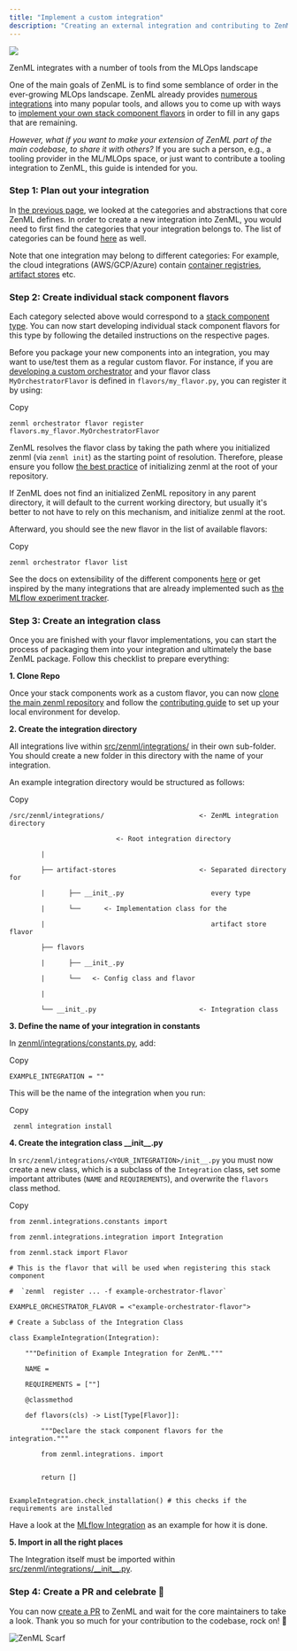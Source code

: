 ```yaml
---
title: "Implement a custom integration"
description: "Creating an external integration and contributing to ZenML"
---
```


![](/images/how-to/stack-deployment/files%2Fv0%2Fb%2Fgitbook-x-prod.appspot.com%2Fo%2Fspaces%252FSXceRPgF1t4PqY7HbePb%252Fuploads%252Fgit-blob-de8e38e7ad2f91dd2c128bdc1b44e7aa75e53f3b%252Fsam-side-by-side-full-text.png)

ZenML integrates with a number of tools from the MLOps landscape

One of the main goals of ZenML is to find some semblance of order in the ever-growing MLOps landscape. ZenML already provides [numerous integrations](https://zenml.io/integrations) into many popular tools, and allows you to come up with ways to [implement your own stack component flavors](/how-to/stack-deployment/implement-a-custom-stack-component) in order to fill in any gaps that are remaining.

_However, what if you want to make your extension of ZenML part of the main codebase, to share it with others?_ If you are such a person, e.g., a tooling provider in the ML/MLOps space, or just want to contribute a tooling integration to ZenML, this guide is intended for you.

### Step 1: Plan out your integration

In [the previous page](/how-to/stack-deployment/implement-a-custom-stack-component), we looked at the categories and abstractions that core ZenML defines. In order to create a new integration into ZenML, you would need to first find the categories that your integration belongs to. The list of categories can be found [here](/stack-components/component-guide) as well.

Note that one integration may belong to different categories: For example, the cloud integrations (AWS/GCP/Azure) contain [container registries](/stack-components/container-registries), [artifact stores](/stack-components/artifact-stores) etc.

### Step 2: Create individual stack component flavors

Each category selected above would correspond to a [stack component type](/stack-components/component-guide). You can now start developing individual stack component flavors for this type by following the detailed instructions on the respective pages.

Before you package your new components into an integration, you may want to use/test them as a regular custom flavor. For instance, if you are [developing a custom orchestrator](/stack-components/orchestrators/custom) and your flavor class `MyOrchestratorFlavor` is defined in `flavors/my_flavor.py`, you can register it by using:

Copy

```
zenml orchestrator flavor register flavors.my_flavor.MyOrchestratorFlavor
```

ZenML resolves the flavor class by taking the path where you initialized zenml (via `zenml init`) as the starting point of resolution. Therefore, please ensure you follow [the best practice](/how-to/setting-up-a-project-repository/best-practices) of initializing zenml at the root of your repository.

If ZenML does not find an initialized ZenML repository in any parent directory, it will default to the current working directory, but usually it's better to not have to rely on this mechanism, and initialize zenml at the root.

Afterward, you should see the new flavor in the list of available flavors:

Copy

```
zenml orchestrator flavor list
```

See the docs on extensibility of the different components [here](/stack-components/component-guide) or get inspired by the many integrations that are already implemented such as [the MLflow experiment tracker](/stack-components/experiment-trackers/mlflow).

### Step 3: Create an integration class

Once you are finished with your flavor implementations, you can start the process of packaging them into your integration and ultimately the base ZenML package. Follow this checklist to prepare everything:

**1\. Clone Repo**

Once your stack components work as a custom flavor, you can now [clone the main zenml repository](https://github.com/zenml-io/zenml) and follow the [contributing guide](https://github.com/zenml-io/zenml/blob/main/CONTRIBUTING.md) to set up your local environment for develop.

**2\. Create the integration directory**

All integrations live within [src/zenml/integrations/](https://github.com/zenml-io/zenml/tree/main/src/zenml/integrations) in their own sub-folder. You should create a new folder in this directory with the name of your integration.

An example integration directory would be structured as follows:

Copy

```
/src/zenml/integrations/                        <- ZenML integration directory

                           <- Root integration directory

        |

        ├── artifact-stores                     <- Separated directory for  

        |      ├── __init_.py                      every type

        |      └──      <- Implementation class for the  

        |                                          artifact store flavor

        ├── flavors 

        |      ├── __init_.py 

        |      └──   <- Config class and flavor

        |

        └── __init_.py                          <- Integration class 
```

**3\. Define the name of your integration in constants**

In [zenml/integrations/constants.py](https://github.com/zenml-io/zenml/blob/main/src/zenml/integrations/constants.py), add:

Copy

```
EXAMPLE_INTEGRATION = ""
```

This will be the name of the integration when you run:

Copy

```
 zenml integration install 
```

**4\. Create the integration class \_\_init\_\_.py**

In `src/zenml/integrations/<YOUR_INTEGRATION>/init__.py` you must now create a new class, which is a subclass of the `Integration` class, set some important attributes (`NAME` and `REQUIREMENTS`), and overwrite the `flavors` class method.

Copy

```
from zenml.integrations.constants import 

from zenml.integrations.integration import Integration

from zenml.stack import Flavor

# This is the flavor that will be used when registering this stack component

#  `zenml  register ... -f example-orchestrator-flavor`

EXAMPLE_ORCHESTRATOR_FLAVOR = <"example-orchestrator-flavor">

# Create a Subclass of the Integration Class

class ExampleIntegration(Integration):

    """Definition of Example Integration for ZenML."""

    NAME = 

    REQUIREMENTS = [""]

    @classmethod

    def flavors(cls) -> List[Type[Flavor]]:

        """Declare the stack component flavors for the  integration."""

        from zenml.integrations. import 
        

        return []
        

ExampleIntegration.check_installation() # this checks if the requirements are installed
```

Have a look at the [MLflow Integration](https://github.com/zenml-io/zenml/blob/main/src/zenml/integrations/mlflow/%5F%5Finit%5F%5F.py) as an example for how it is done.

**5\. Import in all the right places**

The Integration itself must be imported within [src/zenml/integrations/\_\_init\_\_.py](https://github.com/zenml-io/zenml/blob/main/src/zenml/integrations/%5F%5Finit%5F%5F.py).

### Step 4: Create a PR and celebrate 🎉

You can now [create a PR](https://github.com/zenml-io/zenml/compare) to ZenML and wait for the core maintainers to take a look. Thank you so much for your contribution to the codebase, rock on! 💜

![ZenML Scarf](/images/how-to/stack-deployment)